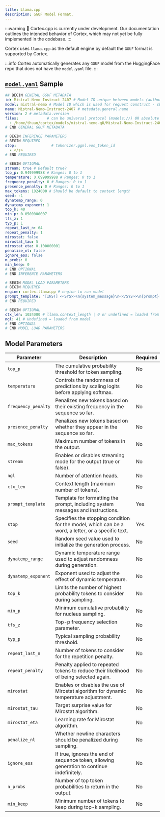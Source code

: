 ```yaml
---
title: Llama.cpp
description: GGUF Model Format.
---
```


:::warning
🚧 Cortex.cpp is currently under development. Our documentation outlines the intended behavior of Cortex, which may not yet be fully implemented in the codebase.
:::

Cortex uses `llama.cpp` as the default engine by default the `GGUF` format is supported by Cortex.

:::info
Cortex automatically generates any `GGUF` model from the HuggingFace repo that does not have the `model.yaml` file.
:::

## [`model.yaml`](/docs/capabilities/models/model-yaml) Sample
```yaml
## BEGIN GENERAL GGUF METADATA
id: Mistral-Nemo-Instruct-2407 # Model ID unique between models (author / quantization)
model: mistral-nemo # Model ID which is used for request construct - should be unique between models (author / quantization)
name: Mistral-Nemo-Instruct-2407 # metadata.general.name
version: 2 # metadata.version
files:             # can be universal protocol (models://) OR absolute local file path (file://) OR https remote URL (https://)
  - /home/thuan/cortex/models/mistral-nemo-q8/Mistral-Nemo-Instruct-2407.Q6_K.gguf
# END GENERAL GGUF METADATA

# BEGIN INFERENCE PARAMETERS
# BEGIN REQUIRED
stop:                # tokenizer.ggml.eos_token_id
  - </s>
# END REQUIRED

# BEGIN OPTIONAL
stream: true # Default true?
top_p: 0.949999988 # Ranges: 0 to 1
temperature: 0.699999988 # Ranges: 0 to 1
frequency_penalty: 0 # Ranges: 0 to 1
presence_penalty: 0 # Ranges: 0 to 1
max_tokens: 1024000 # Should be default to context length
seed: -1
dynatemp_range: 0
dynatemp_exponent: 1
top_k: 40
min_p: 0.0500000007
tfs_z: 1
typ_p: 1
repeat_last_n: 64
repeat_penalty: 1
mirostat: false
mirostat_tau: 5
mirostat_eta: 0.100000001
penalize_nl: false
ignore_eos: false
n_probs: 0
min_keep: 0
# END OPTIONAL
# END INFERENCE PARAMETERS

# BEGIN MODEL LOAD PARAMETERS
# BEGIN REQUIRED
engine: cortex.llamacpp # engine to run model
prompt_template: "[INST] <<SYS>>\n{system_message}\n<</SYS>>\n{prompt}[/INST]"
# END REQUIRED

# BEGIN OPTIONAL
ctx_len: 1024000 # llama.context_length | 0 or undefined = loaded from model
ngl: 41 # Undefined = loaded from model
# END OPTIONAL
# END MODEL LOAD PARAMETERS

```
## Model Parameters
| **Parameter**          | **Description**                                                                      | **Required** |
|------------------------|--------------------------------------------------------------------------------------|--------------|
| `top_p`                | The cumulative probability threshold for token sampling.                             | No  |
| `temperature`          | Controls the randomness of predictions by scaling logits before applying softmax.    | No   |
| `frequency_penalty`    | Penalizes new tokens based on their existing frequency in the sequence so far.       | No   |
| `presence_penalty`     | Penalizes new tokens based on whether they appear in the sequence so far.            | No   |
| `max_tokens`           | Maximum number of tokens in the output.                                              | No          |
| `stream`               | Enables or disables streaming mode for the output (true or false).                   | No          |
| `ngl`                  | Number of attention heads.                                                           | No          |
| `ctx_len`              | Context length (maximum number of tokens).                                           | No          |
| `prompt_template`      | Template for formatting the prompt, including system messages and instructions.      | Yes          |
| `stop`                 | Specifies the stopping condition for the model, which can be a word, a letter, or a specific text. | Yes          |
| `seed`               | Random seed value used to initialize the generation process.                                           | No           |
| `dynatemp_range`     | Dynamic temperature range used to adjust randomness during generation.                                 | No           |
| `dynatemp_exponent`  | Exponent used to adjust the effect of dynamic temperature.                                             | No           |
| `top_k`              | Limits the number of highest probability tokens to consider during sampling.                           | No           |
| `min_p`              | Minimum cumulative probability for nucleus sampling.                                                   | No           |
| `tfs_z`              | Top-p frequency selection parameter.                                                                   | No           |
| `typ_p`              | Typical sampling probability threshold.                                                                | No           |
| `repeat_last_n`      | Number of tokens to consider for the repetition penalty.                                               | No           |
| `repeat_penalty`     | Penalty applied to repeated tokens to reduce their likelihood of being selected again.                 | No           |
| `mirostat`           | Enables or disables the use of Mirostat algorithm for dynamic temperature adjustment.                  | No           |
| `mirostat_tau`       | Target surprise value for Mirostat algorithm.                                                          | No           |
| `mirostat_eta`       | Learning rate for Mirostat algorithm.                                                                  | No           |
| `penalize_nl`        | Whether newline characters should be penalized during sampling.                                         | No           |
| `ignore_eos`         | If true, ignores the end of sequence token, allowing generation to continue indefinitely.              | No           |
| `n_probs`            | Number of top token probabilities to return in the output.                                             | No           |
| `min_keep`           | Minimum number of tokens to keep during top-k sampling.                                                | No           |

<!-- :::info
You can download a `GGUF` model from the following:
- [Cortex Model Repos](/docs/capabilities/models/sources/cortex-hub)
- [HuggingFace Model Repos](/docs/capabilities/models/sources/hugging-face)
::: -->